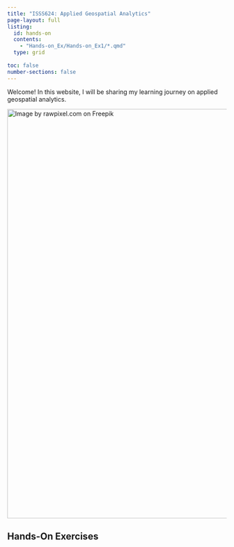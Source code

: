 ```yaml
---
title: "ISSS624: Applied Geospatial Analytics"
page-layout: full
listing:
  id: hands-on
  contents:
    - "Hands-on_Ex/Hands-on_Ex1/*.qmd"
  type: grid 
  
toc: false 
number-sections: false
---
```


Welcome! In this website, I will be sharing my learning journey on applied geospatial analytics.

[![Image by rawpixel.com on Freepik](images/GIS_paranoic-01.png){fig-align="center" width="941"}](https://www.freepik.com/)

## Hands-On Exercises

::: {#hands-on}
:::

